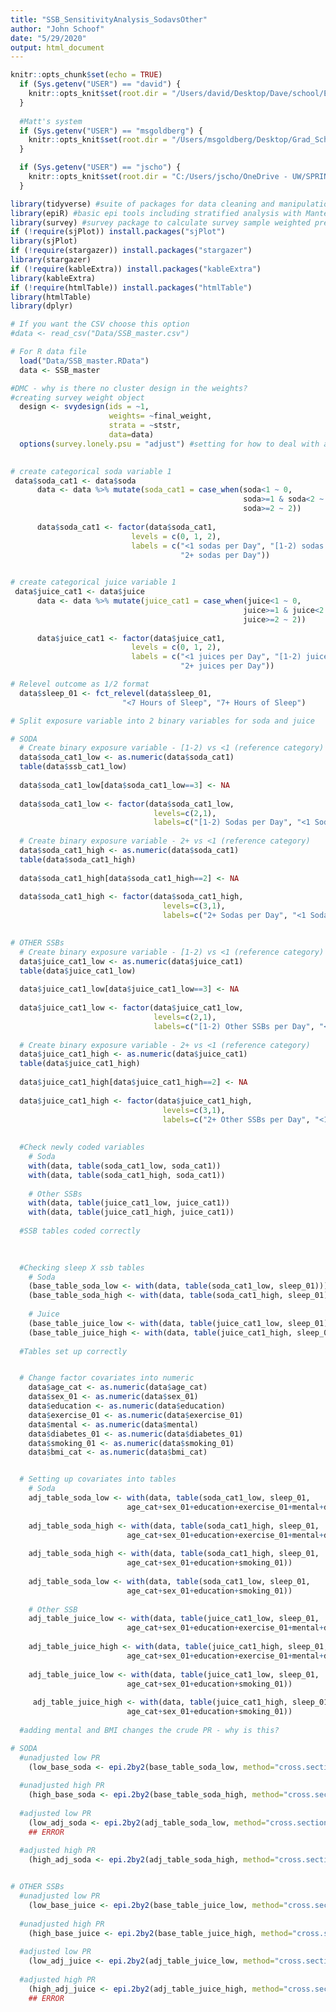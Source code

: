 ```yaml
---
title: "SSB_SensitivityAnalysis_SodavsOther"
author: "John Schoof"
date: "5/29/2020"
output: html_document
---
```




```r
knitr::opts_chunk$set(echo = TRUE)
  if (Sys.getenv("USER") == "david") {
    knitr::opts_knit$set(root.dir = "/Users/david/Desktop/Dave/school/Epi 514/Final Project/Analysis/")
  }
  
  #Matt's system
  if (Sys.getenv("USER") == "msgoldberg") {
    knitr::opts_knit$set(root.dir = "/Users/msgoldberg/Desktop/Grad_School/Year_1/Q3/EPI514/SSB_Paper/")
  }

  if (Sys.getenv("USER") == "jscho") {
    knitr::opts_knit$set(root.dir = "C:/Users/jscho/OneDrive - UW/SPRING 2020-LAPTOP-7K6NFTGB/EPI 514/")
  }


```



```r

library(tidyverse) #suite of packages for data cleaning and manipulation
library(epiR) #basic epi tools including stratified analysis with Mantel Haenszel
library(survey) #survey package to calculate survey sample weighted prevalence
if (!require(sjPlot)) install.packages("sjPlot")
library(sjPlot)
if (!require(stargazer)) install.packages("stargazer")
library(stargazer)
if (!require(kableExtra)) install.packages("kableExtra")
library(kableExtra)
if (!require(htmlTable)) install.packages("htmlTable")
library(htmlTable)
library(dplyr)
```



```r

# If you want the CSV choose this option
#data <- read_csv("Data/SSB_master.csv")

# For R data file
  load("Data/SSB_master.RData")
  data <- SSB_master

```




```r

#DMC - why is there no cluster design in the weights?
#creating survey weight object
  design <- svydesign(ids = ~1, 
                      weights= ~final_weight,
                      strata = ~ststr, 
                      data=data)
  options(survey.lonely.psu = "adjust") #setting for how to deal with a psu with a single observation
  

```





```r

# create categorical soda variable 1
 data$soda_cat1 <- data$soda
      data <- data %>% mutate(soda_cat1 = case_when(soda<1 ~ 0,
                                                    soda>=1 & soda<2 ~ 1,
                                                    soda>=2 ~ 2))
    
      data$soda_cat1 <- factor(data$soda_cat1,
                           levels = c(0, 1, 2),
                           labels = c("<1 sodas per Day", "[1-2) sodas per Day", 
                                      "2+ sodas per Day"))
      

# create categorical juice variable 1
 data$juice_cat1 <- data$juice
      data <- data %>% mutate(juice_cat1 = case_when(juice<1 ~ 0,
                                                    juice>=1 & juice<2 ~ 1,
                                                    juice>=2 ~ 2))
    
      data$juice_cat1 <- factor(data$juice_cat1,
                           levels = c(0, 1, 2),
                           labels = c("<1 juices per Day", "[1-2) juices per Day", 
                                      "2+ juices per Day"))

```




```r

# Relevel outcome as 1/2 format
  data$sleep_01 <- fct_relevel(data$sleep_01,
                         "<7 Hours of Sleep", "7+ Hours of Sleep")

# Split exposure variable into 2 binary variables for soda and juice

# SODA
  # Create binary exposure variable - [1-2) vs <1 (reference category)
  data$soda_cat1_low <- as.numeric(data$soda_cat1)
  table(data$ssb_cat1_low)
  
  data$soda_cat1_low[data$soda_cat1_low==3] <- NA
  
  data$soda_cat1_low <- factor(data$soda_cat1_low,
                                levels=c(2,1),
                                labels=c("[1-2) Sodas per Day", "<1 Sodas per Day"))
  
  # Create binary exposure variable - 2+ vs <1 (reference category)
  data$soda_cat1_high <- as.numeric(data$soda_cat1)
  table(data$soda_cat1_high)
  
  data$soda_cat1_high[data$soda_cat1_high==2] <- NA
  
  data$soda_cat1_high <- factor(data$soda_cat1_high,
                                  levels=c(3,1),
                                  labels=c("2+ Sodas per Day", "<1 Sodas per Day"))

  
# OTHER SSBs
  # Create binary exposure variable - [1-2) vs <1 (reference category)
  data$juice_cat1_low <- as.numeric(data$juice_cat1)
  table(data$juice_cat1_low)
  
  data$juice_cat1_low[data$juice_cat1_low==3] <- NA
  
  data$juice_cat1_low <- factor(data$juice_cat1_low,
                                levels=c(2,1),
                                labels=c("[1-2) Other SSBs per Day", "<1 Other SSBs per Day"))
  
  # Create binary exposure variable - 2+ vs <1 (reference category)
  data$juice_cat1_high <- as.numeric(data$juice_cat1)
  table(data$juice_cat1_high)
  
  data$juice_cat1_high[data$juice_cat1_high==2] <- NA
  
  data$juice_cat1_high <- factor(data$juice_cat1_high,
                                  levels=c(3,1),
                                  labels=c("2+ Other SSBs per Day", "<1 Other SSBs per Day"))
  
  
  #Check newly coded variables
    # Soda
    with(data, table(soda_cat1_low, soda_cat1))
    with(data, table(soda_cat1_high, soda_cat1))
    
    # Other SSBs
    with(data, table(juice_cat1_low, juice_cat1))
    with(data, table(juice_cat1_high, juice_cat1))
    
  #SSB tables coded correctly
    
    

  #Checking sleep X ssb tables
    # Soda
    (base_table_soda_low <- with(data, table(soda_cat1_low, sleep_01)))
    (base_table_soda_high <- with(data, table(soda_cat1_high, sleep_01)))
    
    # Juice
    (base_table_juice_low <- with(data, table(juice_cat1_low, sleep_01)))
    (base_table_juice_high <- with(data, table(juice_cat1_high, sleep_01)))
    
  #Tables set up correctly


  # Change factor covariates into numeric
    data$age_cat <- as.numeric(data$age_cat)
    data$sex_01 <- as.numeric(data$sex_01)
    data$education <- as.numeric(data$education)
    data$exercise_01 <- as.numeric(data$exercise_01)
    data$mental <- as.numeric(data$mental)
    data$diabetes_01 <- as.numeric(data$diabetes_01)
    data$smoking_01 <- as.numeric(data$smoking_01)
    data$bmi_cat <- as.numeric(data$bmi_cat)


  # Setting up covariates into tables
    # Soda
    adj_table_soda_low <- with(data, table(soda_cat1_low, sleep_01,
                          age_cat+sex_01+education+exercise_01+mental+diabetes_01+smoking_01+bmi_cat))
    
    adj_table_soda_high <- with(data, table(soda_cat1_high, sleep_01, 
                          age_cat+sex_01+education+exercise_01+mental+diabetes_01+smoking_01+bmi_cat))
    
    adj_table_soda_high <- with(data, table(soda_cat1_high, sleep_01, 
                          age_cat+sex_01+education+smoking_01))
    
    adj_table_soda_low <- with(data, table(soda_cat1_low, sleep_01, 
                          age_cat+sex_01+education+smoking_01))
    
    # Other SSB
    adj_table_juice_low <- with(data, table(juice_cat1_low, sleep_01,
                          age_cat+sex_01+education+exercise_01+mental+diabetes_01+smoking_01+bmi_cat))
    
    adj_table_juice_high <- with(data, table(juice_cat1_high, sleep_01, 
                          age_cat+sex_01+education+exercise_01+mental+diabetes_01+smoking_01+bmi_cat))
    
    adj_table_juice_low <- with(data, table(juice_cat1_low, sleep_01, 
                          age_cat+sex_01+education+smoking_01))
    
     adj_table_juice_high <- with(data, table(juice_cat1_high, sleep_01, 
                          age_cat+sex_01+education+smoking_01))
    
  #adding mental and BMI changes the crude PR - why is this?


```





```r
# SODA
  #unadjusted low PR
    (low_base_soda <- epi.2by2(base_table_soda_low, method="cross.sectional"))
  
  #unadjusted high PR
    (high_base_soda <- epi.2by2(base_table_soda_high, method="cross.sectional"))
  
  #adjusted low PR
    (low_adj_soda <- epi.2by2(adj_table_soda_low, method="cross.sectional"))
    ## ERROR
  
  #adjusted high PR
    (high_adj_soda <- epi.2by2(adj_table_soda_high, method="cross.sectional"))


# OTHER SSBs
  #unadjusted low PR
    (low_base_juice <- epi.2by2(base_table_juice_low, method="cross.sectional"))
  
  #unadjusted high PR
    (high_base_juice <- epi.2by2(base_table_juice_high, method="cross.sectional"))
  
  #adjusted low PR
    (low_adj_juice <- epi.2by2(adj_table_juice_low, method="cross.sectional"))
  
  #adjusted high PR
    (high_adj_juice <- epi.2by2(adj_table_juice_high, method="cross.sectional"))
    ## ERROR

```








